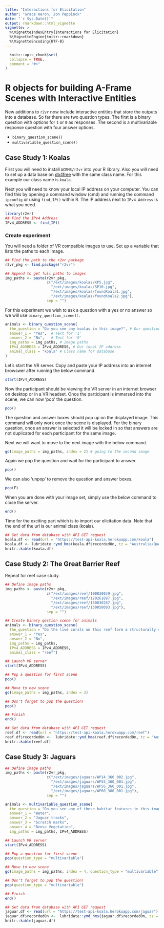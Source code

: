 ```yaml
---
title: "Interactions for Elicitation"
author: "Grace Heron, Jon Peppinck"
date: "`r Sys.Date()`"
output: rmarkdown::html_vignette
vignette: >
  %\VignetteIndexEntry{Interactions for Elicitation}
  %\VignetteEngine{knitr::rmarkdown}
  %\VignetteEncoding{UTF-8}
---
```

  
```r
  knitr::opts_chunk$set(
  collapse = TRUE,
  comment = "#>"
)
```
  
# R objects for building A-Frame Scenes with Interactive Entities
  
New additions to `r2vr` now include interactive entities that store the outputs into a database. So far there are two question types. The first is a binary question with options for `1` or `0` as responses. The second is a multivariable response question with four answer options. 
  
* `binary_question_scene()`
* `multivariable_question_scene()`
  
  
## Case Study 1: Koalas 
  
First you will need to install `ACEMS/r2vr` into your R library. Also you will need to set up a data base on [db4free](https://www.db4free.net/) with the same class name. For this example our class name is `koala`. 
  
Next you will need to know your local IP address on your computer. You can find this by opening a command window (cmd) and running the command `ipconfig` or using `find_IP()` within R. The IP address next to `IPv4 Address` is what you need. 
  
```r
library(r2vr)
## Find the IPv4 Address
IPv4_ADDRESS <- find_IP()
```
  
### Create experiment
  
You will need a folder of VR compatible images to use. Set up a variable that lists the paths to each image.
  
```r
## Find the path to the r2vr package
r2vr_pkg <- find.package("r2vr")

## Append to get full paths to images
img_paths <- paste(r2vr_pkg,
                   c("/ext/images/koalas/KP5.jpg", 
                     "/ext/images/koalas/SP10.jpg", 
                     "/ext/images/koalas/foundKoala1.jpg", 
                     "/ext/images/koalas/foundKoala2.jpg"),
                   sep = "")
```

For this experiment we wish to ask a question with a yes or no answer so we will use `binary_question_scene()`. 

```r
animals <- binary_question_scene(
  the_question = "Do you see any koalas in this image?", # Our question
  answer_1 = "Yes",  # Text for '1'
  answer_2 = "No",   # Text for '0'
  img_paths = img_paths, # Image paths
  IPv4_ADDRESS = IPv4_ADDRESS, # Our local IP address
  animal_class = "koala" # Class name for database 
)
```

Let's start the VR server. Copy and paste your IP address into an internet browswer after running the below command.

```r
start(IPv4_ADDRESS)
```

Now the participant should be viewing the VR server in an internet browser on desktop or in a VR headset. Once the participant is immersed into the scene, we can now 'pop' the question. 

```r
pop()
```

The question and answer boxes should pop up on the displayed image. This command will only work once the scene is displayed. For the binary question, once an answer is selected it will be locked in so that answers are not duplicated for each participant for the same image. 

Next we will want to move to the next image with the below command.

```r
go(image_paths = img_paths, index = 2) # going to the second image
```

Again we pop the question and wait for the participant to answer.

```r
pop()
```

We can also 'unpop' to remove the question and answer boxes.

```r
pop(F)
```

When you are done with your image set, simply use the below command to close the server.

```r
end()
```

Time for the exciting part which is to import our elicitation data. Note that the end of the url is our animal class (koala). 

```r
## Get data from database with API GET request
koala.df <- read(url = "https://test-api-koala.herokuapp.com/koala")
koala.df <- lubridate::ymd_hms(koala.df$recordedOn, tz = "Australia/Queensland")
knitr::kable(koala.df)
```

## Case Study 2: The Great Barrier Reef 

Repeat for reef case study.

```r
## Define image paths
img_paths <- paste(r2vr_pkg, 
                   c("/ext/images/reef/100030039.jpg", 
                     "/ext/images/reef/120261897.jpg", 
                     "/ext/images/reef/130030287.jpg", 
                     "/ext/images/reef/130050093.jpg"), 
                   sep = "")

## Create binary qestion scene for animals
animals <- binary_question_scene(
  the_question = "Do the live corals on this reef form a structurally complex habitat?", 
  answer_1 = "Yes", 
  answer_2 = "No", 
  img_paths = img_paths, 
  IPv4_ADDRESS = IPv4_ADDRESS, 
  animal_class = "reef")

## Launch VR server
start(IPv4_ADDRESS)

## Pop a question for first scene
pop()

## Move to new scene
go(image_paths = img_paths, index = 3)

## Don't forget to pop the question!
pop()

## Finish
end()

## Get data from database with API GET request
reef.df <- read(url = "https://test-api-koala.herokuapp.com/reef")
reef.df$recordedOn <-  lubridate::ymd_hms(reef.df$recordedOn, tz = "Australia/Queensland")
knitr::kable(reef.df)
```

## Case Study 3: Jaguars

```r
## Define image paths
img_paths <- paste(r2vr_pkg,
                   c("/ext/images/jaguars/WP14_360_002.jpg", 
                     "/ext/images/jaguars/WP55_360_001.jpg", 
                     "/ext/images/jaguars/WP56_360_001.jpg",
                     "/ext/images/jaguars/WP60_360_001.jpg"),
                   sep = "")

animals <- multivariable_question_scene(
  the_question = "Do you see any of these habitat features in this image? If you do see a feature, click on the box to select it.",
  answer_1 = "Water", 
  answer_2 = "Jaguar tracks", 
  answer_3 = "Scratch marks", 
  answer_4 = "Dense Vegetation", 
  img_paths = img_paths, IPv4_ADDRESS)

## Launch VR server
start(IPv4_ADDRESS)

## Pop a question for first scene
pop(question_type = "multivariable")

## Move to new scene
go(image_paths = img_paths, index = 4, question_type = "multivariable")

## Don't forget to pop the question!
pop(question_type = "multivariable")

## Finish
end()

## Get data from database with API GET request
jaguar.df <- read(url = "https://test-api-koala.herokuapp.com/jaguar")
jaguar.df$recordedOn <-  lubridate::ymd_hms(jaguar.df$recordedOn, tz = "Australia/Queensland")
knitr::kable(jaguar.df)
```